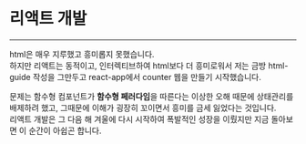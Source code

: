 # 리액트 개발

---

html은 매우 지루했고 흥미롭지 못했습니다.  
하지만 리액트는 동적이고, 인터렉티브하여 html보다 더 흥미로워서 저는 금방 html-guide 작성을 그만두고 react-app에서 counter 웹을 만들기 시작했습니다.

문제는 함수형 컴포넌트가 **함수형 페러다임**을 따른다는 이상한 오해 때문에 상태관리를 배제하려 했고, 그때문에 이해가 굉장히 꼬이면서 흥미를 금세 잃었다는 것입니다.  
리액트 개발은 그 다음 해 겨울에 다시 시작하여 폭발적인 성장을 이뤘지만 지금 돌아보면 이 순간이 아쉽곤 합니다.

<RepoCard repository="react-app" />
